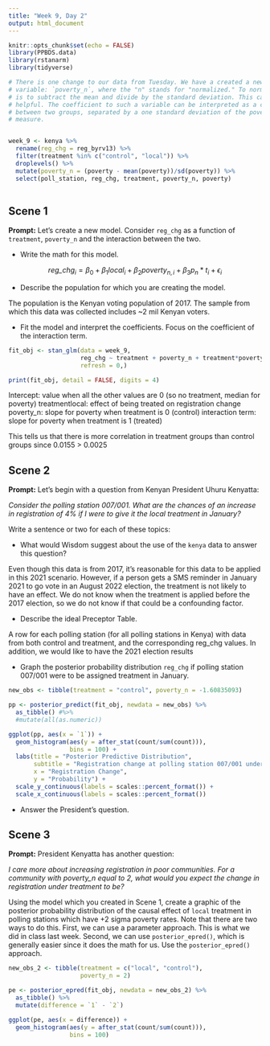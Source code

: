 ```yaml
---
title: "Week 9, Day 2"
output: html_document
---
```


```r
knitr::opts_chunk$set(echo = FALSE)
library(PPBDS.data)
library(rstanarm)
library(tidyverse)

# There is one change to our data from Tuesday. We have a created a new
# variable: `poverty_n`, where the "n" stands for "normalized." To normalize data
# is to subtract the mean and divide by the standard deviation. This can be
# helpful. The coefficient to such a variable can be interpreted as a comparison
# between two groups, separated by a one standard deviation of the poverty
# measure.


week_9 <- kenya %>% 
  rename(reg_chg = reg_byrv13) %>% 
  filter(treatment %in% c("control", "local")) %>% 
  droplevels() %>% 
  mutate(poverty_n = (poverty - mean(poverty))/sd(poverty)) %>% 
  select(poll_station, reg_chg, treatment, poverty_n, poverty)
  
```


## Scene 1

**Prompt:** Let's create a new model. Consider `reg_chg` as a function of `treatment`, `poverty_n` and the interaction between the two.

* Write the math for this model.

$$ \textit{reg_chg}_i = \beta_0 + \beta_1 local_i + \beta_2 poverty_{n,i} + \beta_3 p_n*t_i +\epsilon_i $$

* Describe the population for which you are creating the model.

The population is the Kenyan voting population of 2017. The sample from which
this data was collected includes ~2 mil Kenyan voters.

* Fit the  model and interpret the coefficients. Focus on the coefficient of the interaction term.

```r
fit_obj <- stan_glm(data = week_9,
                    reg_chg ~ treatment + poverty_n + treatment*poverty_n,
                    refresh = 0,)

print(fit_obj, detail = FALSE, digits = 4)
```

Intercept: value when all the other values are 0 (so no treatment, median for poverty)
treatmentlocal: effect of being treated on registration change
poverty_n: slope for poverty when treatment is 0 (control)
interaction term: slope for poverty when treatment is 1 (treated)

This tells us that there is more correlation in treatment groups than control groups 
since 0.0155 > 0.0025


## Scene 2

**Prompt:** Let's begin with a question from Kenyan President Uhuru Kenyatta:

*Consider the polling station 007/001. What are the chances of an increase in registration of 4% if I were to give it the local treatment in January?*

Write a sentence or two for each of these topics:

* What would Wisdom suggest about the use of the `kenya` data to answer this question?

Even though this data is from 2017, it's reasonable for this data to be applied
in this 2021 scenario. However, if a person gets a SMS reminder in January 2021
to go vote in an August 2022 election, the treatment is not likely to have an effect.
We do not know when the treatment is applied before the 2017 election, so we 
do not know if that could be a confounding factor.

* Describe the ideal Preceptor Table.

A row for each polling station (for all polling stations in Kenya) with data from both 
control and treatment, and the corresponding reg_chg values. In addition, we 
would like to have the 2021 election results

* Graph the posterior probability distribution `reg_chg` if polling station 007/001 were to be assigned treatment in January.

```r
new_obs <- tibble(treatment = "control", poverty_n = -1.60835093)

pp <- posterior_predict(fit_obj, newdata = new_obs) %>%
  as_tibble() #%>%
  #mutate(all(as.numeric))

ggplot(pp, aes(x = `1`)) + 
  geom_histogram(aes(y = after_stat(count/sum(count))),
                 bins = 100) + 
  labs(title = "Posterior Predictive Distribution",
       subtitle = "Registration change at polling station 007/001 under treatment",
       x = "Registration Change",
       y = "Probability") + 
  scale_y_continuous(labels = scales::percent_format()) + 
  scale_x_continuous(labels = scales::percent_format())
```

* Answer the President's question.




## Scene 3


**Prompt:**  President Kenyatta has another question:

*I care more about increasing registration in poor communities. For a community with poverty_n equal to 2, what would you expect the change in registration under treatment to be?*

Using the model which you created in Scene 1, create a graphic of the posterior probability distribution of the causal effect of `local` treatment in polling stations which have +2 sigma poverty rates. Note that there are two ways to do this. First, we can use a parameter approach. This is what we did in class last week. Second, we can use `posterior_epred()`, which is generally easier since it does the math for us. Use the `posterior_epred()` approach. 

```r
new_obs_2 <- tibble(treatment = c("local", "control"),
                    poverty_n = 2)

pe <- posterior_epred(fit_obj, newdata = new_obs_2) %>%
  as_tibble() %>%
  mutate(difference = `1` - `2`)

ggplot(pe, aes(x = difference)) + 
  geom_histogram(aes(y = after_stat(count/sum(count))),
                 bins = 100)
```



